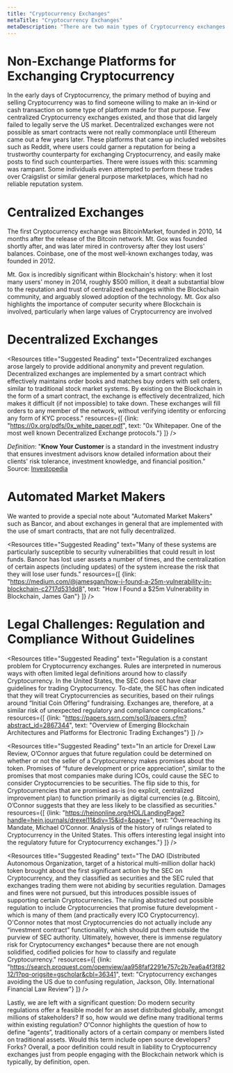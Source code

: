 ```yaml
---
title: "Cryptocurrency Exchanges"
metaTitle: "Cryptocurrency Exchanges"
metaDescription: "There are two main types of Cryptocurrency exchanges: decentralized, and centralized. There are a few alternatives, however, including automated market makers, and crypto exchange platforms."
---
```

# Non-Exchange Platforms for Exchanging Cryptocurrency
In the early days of Cryptocurrency, the primary method of buying and selling Cryptocurrency was to find someone willing to make an in-kind or cash transaction on some type of platform made for that purpose. Few centralized Cryptocurrency exchanges existed, and those that did largely failed to legally serve the US market. Decentralized exchanges were not possible as smart contracts were not really commonplace until Ethereum came out a few years later. These platforms that came up included websites such as Reddit, where users could garner a reputation for being a trustworthy counterparty for exchanging Cryptocurrency, and easily make posts to find such counterparties. There were issues with this: scamming was rampant. Some individuals even attempted to perform these trades over Craigslist or similar general purpose marketplaces, which had no reliable reputation system.

# Centralized Exchanges
The first Cryptocurrency exchange was BitcoinMarket, founded in 2010, 14 months after the release of the Bitcoin network. Mt. Gox was founded shortly after, and was later mired in controversy after they lost users' balances. Coinbase, one of the most well-known exchanges today, was founded in 2012.

Mt. Gox is incredibly significant within Blockchain's history: when it lost many users' money in 2014, roughly $500 million, it dealt a substantial blow to the reputation and trust of centralized exchanges within the Blockchain community, and arguably slowed adoption of the technology. Mt. Gox also highlights the importance of computer security where Blockchain is involved, particularly when large values of Cryptocurrency are involved

# Decentralized Exchanges
<Resources title="Suggested Reading" text="Decentralized exchanges arose largely to provide additional anonymity and prevent regulation. Decentralized exchanges are implemented by a smart contract which effectively maintains order books and matches buy orders with sell orders, similar to traditional stock market systems. By existing on the Blockchain in the form of a smart contract, the exchange is effectively decentralized, hich makes it difficult (if not impossible) to take down. These exchanges will fill orders to any member of the network, without verifying identity or enforcing any form of KYC process." resources={[ {link: "https://0x.org/pdfs/0x_white_paper.pdf", text: "0x Whitepaper. One of the most well known Decentralized Exchange protocols."} ]} />

*Definition*: "**Know Your Customer** is a standard in the investment industry that ensures investment advisors know detailed information about their clients' risk tolerance, investment knowledge, and financial position."
Source: [Investopedia](https://www.investopedia.com/terms/k/knowyourclient.asp)

# Automated Market Makers
We wanted to provide a special note about "Automated Market Makers" such as Bancor, and about exchanges in general that are implemented with the use of smart contracts, that are not fully decentralized.

<Resources title="Suggested Reading" text="Many of these systems are particularly susceptible to security vulnerabilities that could result in lost funds. Bancor has lost user assets a number of times, and the centralization of certain aspects (including updates) of the system increase the risk that they will lose user funds." resources={[ {link: "https://medium.com/@jamesgan/how-i-found-a-25m-vulnerability-in-blockchain-c2717d531dd8", text: "How I Found a $25m Vulnerability in Blockchain, James Gan"} ]} />

# Legal Challenges: Regulation and Compliance Without Guidelines
<Resources title="Suggested Reading" text="Regulation is a constant problem for Cryptocurrency exchanges. Rules are interpreted in numerous ways with often limited legal definitions around how to classify Cryptocurrency. In the United States, the SEC does not have clear guidelines for trading Cryptocurrency. To-date, the SEC has often indicated that they will treat Cryptocurrencies as securities, based on their rulings around “Initial Coin Offering” fundraising. Exchanges are, therefore, at a similar risk of unexpected regulatory and compliance complications." resources={[ {link: "https://papers.ssrn.com/sol3/papers.cfm?abstract_id=2867344", text: "Overview of Emerging Blockchain Architectures and Platforms for Electronic Trading Exchanges"} ]} />

<Resources title="Suggested Reading" text="In an article for Drexel Law Review, O’Connor argues that future regulation could be determined on whether or not the seller of a Cryptocurrency makes promises about the token. Promises of “future development or price appreciation”, similar to the promises that most companies make during ICOs, could cause the SEC to consider Cryptocurrencies to be securities. The flip side to this, for Cryptocurrencies that are promised as-is (no explicit, centralized improvement plan) to function primarily as digital currencies (e.g. Bitcoin), O’Connor suggests that they are less likely to be classified as securities." resources={[ {link: "https://heinonline.org/HOL/LandingPage?handle=hein.journals/drexel11&div=15&id=&page=", text: "Overreaching its Mandate, Michael O’Connor. Analysis of the history of rulings related to Cryptocurrency in the United States. This offers interesting legal insight into the regulatory future for Cryptocurrency exchanges."} ]} />

<Resources title="Suggested Reading" text="The DAO (Distributed Autonomous Organization, target of a historical multi-million dollar hack) token brought about the first significant action by the SEC on Cryptocurrency, and they classified as securities and the SEC ruled that exchanges trading them were not abiding by securities regulation. Damages and fines were not pursued, but this introduces possible issues of supporting certain Cryptocurrencies. The ruling abstracted out possible regulation to include Cryptocurrencies that promise future development - which is many of them (and practically every ICO Cryptocurrency). O'Connor notes that most Cryptocurrencies do not actually include any “investment contract” functionality, which should put them outside the purview of SEC authority. Ultimately, however, there is immense regulatory risk for Cryptocurrency exchanges* because there are not enough solidified, codified policies for how to classify and regulate Cryptocurrency." resources={[
 {link: "https://search.proquest.com/openview/aa958faf2291e757c2b7ea6a4f3f8212/1?pq-origsite=gscholar&cbl=36341", text: "Cryptocurrency exchanges avoiding the US due to confusing regulation, Jackson, Olly. International Financial Law Review"} ]} />

Lastly, we are left with a significant question: Do modern security regulations offer a feasible model for an asset distributed globally, amongst millions of stakeholders? If so, how would we define many traditional terms within existing regulation? O'Connor highlights the question of how to define “agents”, traditionally actors of a certain company or members listed on traditional assets. Would this term include open source developers? Forks? Overall, a poor definition could result in liability to Cryptocurrency exchanges just from people engaging with the Blockchain network which is typically, by definition, open.
